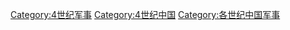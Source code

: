 [[Category:4世纪军事|Category:4世纪军事]]
[[Category:4世纪中国|Category:4世纪中国]]
[[Category:各世纪中国军事|Category:各世纪中国军事]]